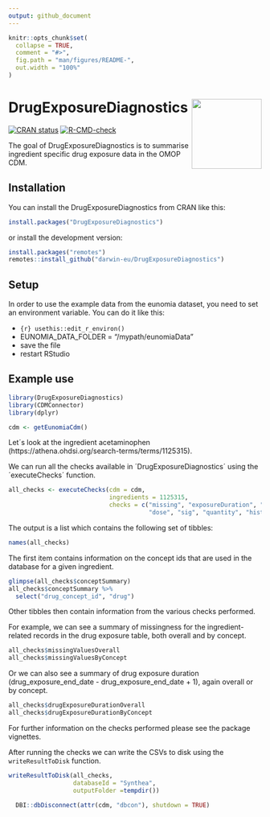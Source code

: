 ```yaml
---
output: github_document
---
```


<!-- README.md is generated from README.Rmd. Please edit that file -->

```r
knitr::opts_chunk$set(
  collapse = TRUE,
  comment = "#>",
  fig.path = "man/figures/README-",
  out.width = "100%"
)
```

# DrugExposureDiagnostics <img src='man/figures/DrugExposureDiagnostics.png' align="right" width="139"/>

<!-- badges: start -->
[![CRAN status](https://www.r-pkg.org/badges/version/DrugExposureDiagnostics)](https://CRAN.R-project.org/package=DrugExposureDiagnostics)
[![R-CMD-check](https://github.com/darwin-eu/DrugExposureDiagnostics/workflows/R-CMD-check/badge.svg)](https://github.com/darwin-eu/DrugExposureDiagnostics/actions)
<!-- badges: end -->

The goal of DrugExposureDiagnostics is to summarise ingredient specific drug exposure data in the OMOP CDM.

## Installation

You can install the DrugExposureDiagnostics from CRAN like this:

``` r
install.packages("DrugExposureDiagnostics")
```
or install the development version:
``` r
install.packages("remotes")
remotes::install_github("darwin-eu/DrugExposureDiagnostics")
```
## Setup

In order to use the example data from the eunomia dataset, you need to set an environment variable. You can do it like this:

* ```{r} usethis::edit_r_environ() ```
* EUNOMIA_DATA_FOLDER = "/mypath/eunomiaData"
* save the file
* restart RStudio

## Example use
```r
library(DrugExposureDiagnostics)
library(CDMConnector)
library(dplyr)
```

```r
cdm <- getEunomiaCdm()
```

Let´s look at the ingredient acetaminophen (https://athena.ohdsi.org/search-terms/terms/1125315).

We can run all the checks available in ´DrugExposureDiagnostics´ using the ´executeChecks´ function. 

```r
all_checks <- executeChecks(cdm = cdm, 
                            ingredients = 1125315, 
                            checks = c("missing", "exposureDuration", "type", "route", "sourceConcept", "daysSupply", "verbatimEndDate", 
                                       "dose", "sig", "quantity", "histogram", "diagnosticsSummary"))
```

The output is a list which contains the following set of tibbles:
```r
names(all_checks)
```

The first item contains information on the concept ids that are used in the database for a given ingredient. 
```r
glimpse(all_checks$conceptSummary)
all_checks$conceptSummary %>% 
  select("drug_concept_id", "drug")
```

Other tibbles then contain information from the various checks performed.

For example, we can see a summary of missingness for the ingredient-related records in the  drug exposure table, both overall and by concept.
```r
all_checks$missingValuesOverall
all_checks$missingValuesByConcept
```

Or we can also see a summary of drug exposure duration (drug_exposure_end_date - drug_exposure_end_date + 1), again overall or by concept.
```r
all_checks$drugExposureDurationOverall
all_checks$drugExposureDurationByConcept
```

For further information on the checks performed please see the package vignettes.

After running the checks we can write the CSVs to disk using the `writeResultToDisk` function.
```r
writeResultToDisk(all_checks,
                  databaseId = "Synthea", 
                  outputFolder =tempdir())
```


```r
  DBI::dbDisconnect(attr(cdm, "dbcon"), shutdown = TRUE)
```
